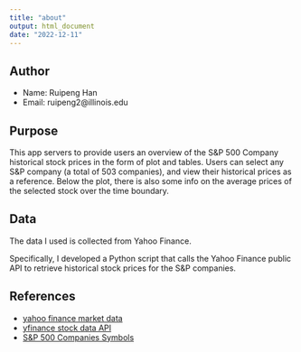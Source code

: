 ```yaml
---
title: "about"
output: html_document
date: "2022-12-11"
---
```

<!-- RMarkDown tutorial: https://rmarkdown.rstudio.com/authoring_basics.html -->

## Author
* Name: Ruipeng Han
* Email: ruipeng2@illinois.edu

## Purpose

This app servers to provide users an overview of the S&P 500 Company historical stock prices in the form of plot and tables.
Users can select any S&P company (a total of 503 companies), and view their historical prices as a reference. Below the plot, there is also some info on the average prices of the selected stock over the time boundary.


## Data

The data I used is collected from Yahoo Finance. 

Specifically, I developed a Python script that calls the Yahoo Finance public API to retrieve historical stock prices for the S&P companies.

## References

* [yahoo finance market data](https://finance.yahoo.com/quote/AAPL/history?p=AAPL)
* [yfinance stock data API](https://algotrading101.com/learn/yfinance-guide/)
* [S&P 500 Companies Symbols](https://stockmarketmba.com/stocksinthesp500.php)

